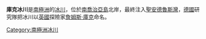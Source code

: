 {{Coord|54|27|S|36|11|W|type:glacier_source:GNIS|display=title}}

'''庫克冰川'''是[[南極洲|南極洲]]的[[冰川|冰川]]，位於[[南喬治亞島|南喬治亞島]]北岸，最終注入[[聖安德魯斯灣|聖安德魯斯灣]]，[[德國|德國]]研究隊把冰川以[[英國|英國]]探險家[[詹姆斯·庫克|詹姆斯·庫克]]命名。

{{Antarctica-geo-stub}}
[[Category:南極洲冰川|Category:南極洲冰川]]